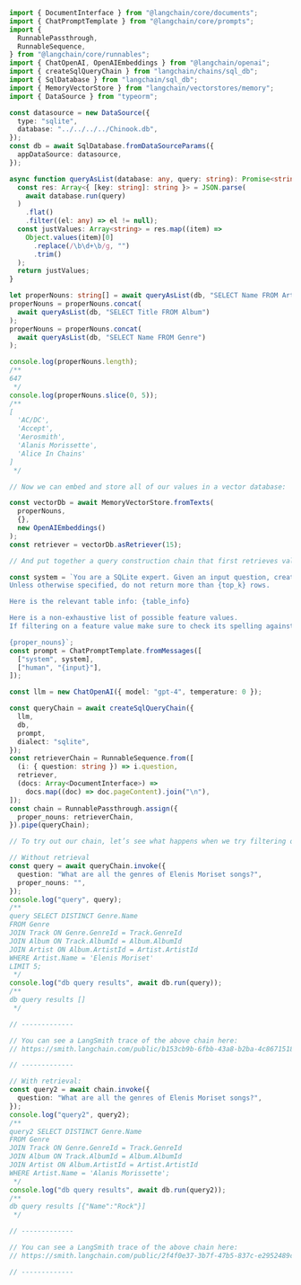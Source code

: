 ```typescript
import { DocumentInterface } from "@langchain/core/documents";
import { ChatPromptTemplate } from "@langchain/core/prompts";
import {
  RunnablePassthrough,
  RunnableSequence,
} from "@langchain/core/runnables";
import { ChatOpenAI, OpenAIEmbeddings } from "@langchain/openai";
import { createSqlQueryChain } from "langchain/chains/sql_db";
import { SqlDatabase } from "langchain/sql_db";
import { MemoryVectorStore } from "langchain/vectorstores/memory";
import { DataSource } from "typeorm";

const datasource = new DataSource({
  type: "sqlite",
  database: "../../../../Chinook.db",
});
const db = await SqlDatabase.fromDataSourceParams({
  appDataSource: datasource,
});

async function queryAsList(database: any, query: string): Promise<string[]> {
  const res: Array<{ [key: string]: string }> = JSON.parse(
    await database.run(query)
  )
    .flat()
    .filter((el: any) => el != null);
  const justValues: Array<string> = res.map((item) =>
    Object.values(item)[0]
      .replace(/\b\d+\b/g, "")
      .trim()
  );
  return justValues;
}

let properNouns: string[] = await queryAsList(db, "SELECT Name FROM Artist");
properNouns = properNouns.concat(
  await queryAsList(db, "SELECT Title FROM Album")
);
properNouns = properNouns.concat(
  await queryAsList(db, "SELECT Name FROM Genre")
);

console.log(properNouns.length);
/**
647
 */
console.log(properNouns.slice(0, 5));
/**
[
  'AC/DC',
  'Accept',
  'Aerosmith',
  'Alanis Morissette',
  'Alice In Chains'
]
 */

// Now we can embed and store all of our values in a vector database:

const vectorDb = await MemoryVectorStore.fromTexts(
  properNouns,
  {},
  new OpenAIEmbeddings()
);
const retriever = vectorDb.asRetriever(15);

// And put together a query construction chain that first retrieves values from the database and inserts them into the prompt:

const system = `You are a SQLite expert. Given an input question, create a syntactically correct SQLite query to run.
Unless otherwise specified, do not return more than {top_k} rows.

Here is the relevant table info: {table_info}

Here is a non-exhaustive list of possible feature values.
If filtering on a feature value make sure to check its spelling against this list first:

{proper_nouns}`;
const prompt = ChatPromptTemplate.fromMessages([
  ["system", system],
  ["human", "{input}"],
]);

const llm = new ChatOpenAI({ model: "gpt-4", temperature: 0 });

const queryChain = await createSqlQueryChain({
  llm,
  db,
  prompt,
  dialect: "sqlite",
});
const retrieverChain = RunnableSequence.from([
  (i: { question: string }) => i.question,
  retriever,
  (docs: Array<DocumentInterface>) =>
    docs.map((doc) => doc.pageContent).join("\n"),
]);
const chain = RunnablePassthrough.assign({
  proper_nouns: retrieverChain,
}).pipe(queryChain);

// To try out our chain, let’s see what happens when we try filtering on “elenis moriset”, a misspelling of Alanis Morissette, without and with retrieval:

// Without retrieval
const query = await queryChain.invoke({
  question: "What are all the genres of Elenis Moriset songs?",
  proper_nouns: "",
});
console.log("query", query);
/**
query SELECT DISTINCT Genre.Name
FROM Genre
JOIN Track ON Genre.GenreId = Track.GenreId
JOIN Album ON Track.AlbumId = Album.AlbumId
JOIN Artist ON Album.ArtistId = Artist.ArtistId
WHERE Artist.Name = 'Elenis Moriset'
LIMIT 5;
 */
console.log("db query results", await db.run(query));
/**
db query results []
 */

// -------------

// You can see a LangSmith trace of the above chain here:
// https://smith.langchain.com/public/b153cb9b-6fbb-43a8-b2ba-4c86715183b9/r

// -------------

// With retrieval:
const query2 = await chain.invoke({
  question: "What are all the genres of Elenis Moriset songs?",
});
console.log("query2", query2);
/**
query2 SELECT DISTINCT Genre.Name
FROM Genre
JOIN Track ON Genre.GenreId = Track.GenreId
JOIN Album ON Track.AlbumId = Album.AlbumId
JOIN Artist ON Album.ArtistId = Artist.ArtistId
WHERE Artist.Name = 'Alanis Morissette';
 */
console.log("db query results", await db.run(query2));
/**
db query results [{"Name":"Rock"}]
 */

// -------------

// You can see a LangSmith trace of the above chain here:
// https://smith.langchain.com/public/2f4f0e37-3b7f-47b5-837c-e2952489cac0/r

// -------------
```